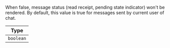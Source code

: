 When false, message status (read receipt, pending state indicator) won't be rendered.
By default, this value is true for messages sent by current user of chat.

| Type      |
| --------- |
| `boolean` |
